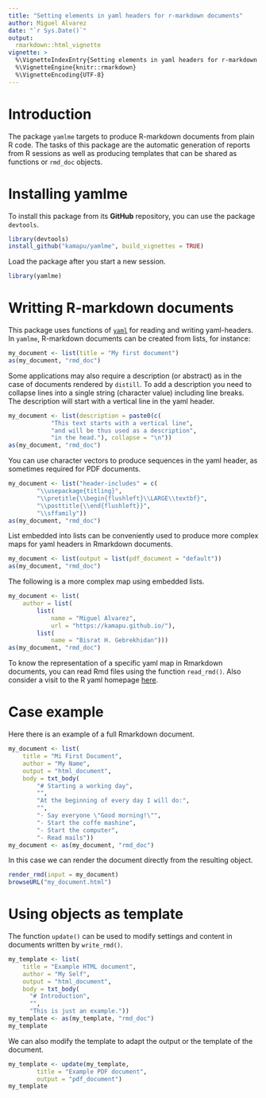 ```yaml
---
title: "Setting elements in yaml headers for r-markdown documents"
author: Miguel Alvarez
date: "`r Sys.Date()`"
output:
  rmarkdown::html_vignette
vignette: >
  %\VignetteIndexEntry{Setting elements in yaml headers for r-markdown documents}
  %\VignetteEngine{knitr::rmarkdown}
  %\VignetteEncoding{UTF-8}
---
```


# Introduction

The package `yamlme` targets to produce R-markdown
documents from plain R code. The tasks of this package are the automatic
generation of reports from R sessions as well as producing templates that can
be shared as functions or `rmd_doc` objects.

# Installing yamlme

To install this package from its **GitHub** repository, you can use
the package `devtools`.

```r
library(devtools)
install_github("kamapu/yamlme", build_vignettes = TRUE)
```

Load the package after you start a new session.

```r
library(yamlme)
```

# Writting R-markdown documents

This package uses functions of
[`yaml`](http://biostat.app.vumc.org/wiki/Main/YamlR) for reading and writing
yaml-headers.
In `yamlme`, R-markdown documents can be created from lists, for instance:

```r
my_document <- list(title = "My first document")
as(my_document, "rmd_doc")
```

Some applications may also require a description (or abstract) as in the case of
documents rendered by `distill`.
To add a description you need to collapse lines into a single string
(character value) including line breaks.
The description will start with a vertical line in the yaml header.

```r
my_document <- list(description = paste0(c(
            "This text starts with a vertical line",
			"and will be thus used as a description",
			"in the head."), collapse = "\n"))
as(my_document, "rmd_doc")
```

You can use character vectors to produce sequences in the yaml header, as
sometimes required for PDF documents.

```r
my_document <- list("header-includes" = c(
        "\\usepackage{titling}",
        "\\pretitle{\\begin{flushleft}\\LARGE\\textbf}",
        "\\posttitle{\\end{flushleft}}",
        "\\sffamily"))
as(my_document, "rmd_doc")
```

List embedded into lists can be conveniently used to produce more complex maps
for yaml headers in Rmarkdown documents.

```r
my_document <- list(output = list(pdf_document = "default"))
as(my_document, "rmd_doc")
```

The following is a more complex map using embedded lists.

```r
my_document <- list(
    author = list(
        list(
            name = "Miguel Alvarez",
            url = "https://kamapu.github.io/"),
        list(
            name = "Bisrat H. Gebrekhidan")))
as(my_document, "rmd_doc")
```

To know the representation of a specific yaml map in Rmarkdown documents, you
can read Rmd files using the function `read_rmd()`. Also consider a visit
to the R yaml homepage [here](https://biostat.app.vumc.org/wiki/Main/YamlR).


# Case example

Here there is an example of a full Rmarkdown document.

```r
my_document <- list(
    title = "Mi First Document",
    author = "My Name",
    output = "html_document",
    body = txt_body(
        "# Starting a working day",
		"",
		"At the beginning of every day I will do:",
		"",
		"- Say everyone \"Good morning!\"",
		"- Start the coffe mashine",
		"- Start the computer",
		"- Read mails"))
my_document <- as(my_document, "rmd_doc")
```

In this case we can render the document directly from the resulting object.

```r
render_rmd(input = my_document)
browseURL("my_document.html")
```

# Using objects as template

The function `update()` can be used to modify settings and content in documents
written by `write_rmd()`.

```r
my_template <- list(
    title = "Example HTML document",
	author = "My Self",
	output = "html_document",
	body = txt_body(
      "# Introduction",
      "",
      "This is just an example."))
my_template <- as(my_template, "rmd_doc")
my_template
```

We can also modify the template to adapt the output or the template of the
document.

```r
my_template <- update(my_template, 
		title = "Example PDF document",
		output = "pdf_document")
my_template
```
